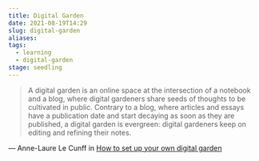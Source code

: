 ```yaml
---
title: Digital Garden
date: 2021-08-19T14:29
slug: digital-garden
aliases:
tags:
  - learning
  - digital-garden
stage: seedling
---
```


> A digital garden is an online space at the intersection of a notebook and a blog, where digital gardeners share seeds of thoughts to be cultivated in public. Contrary to a blog, where articles and essays have a publication date and start decaying as soon as they are published, a digital garden is evergreen: digital gardeners keep on editing and refining their notes.

— Anne-Laure Le Cunff in [How to set up your own digital garden](https://nesslabs.com/digital-garden-set-up)

<StillGrowing />
